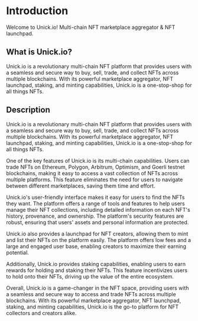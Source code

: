 # Introduction
 
Welcome to Unick.io! Multi-chain NFT marketplace aggregator & NFT launchpad.

## What is Unick.io?

Unick.io is a revolutionary multi-chain NFT platform that provides users with a seamless and secure way to buy, sell, trade, 
and collect NFTs across multiple blockchains. With its powerful marketplace aggregator, NFT launchpad, staking, and minting 
capabilities, Unick.io is a one-stop-shop for all things NFTs.

## Description

Unick.io is a revolutionary multi-chain NFT platform that provides users with a seamless and secure way to buy, sell, trade, and collect NFTs 
across multiple blockchains. With its powerful marketplace aggregator, NFT launchpad, staking, and minting capabilities, Unick.io is a 
one-stop-shop for all things NFTs.

One of the key features of Unick.io is its multi-chain capabilities. Users can trade NFTs on Ethereum, Polygon, Arbitrum, Optimism, and Goerli 
testnet blockchains, making it easy to access a vast collection of NFTs across multiple platforms. This feature eliminates the need for users 
to navigate between different marketplaces, saving them time and effort.

Unick.io's user-friendly interface makes it easy for users to find the NFTs they want. The platform offers a range of tools and features to 
help users manage their NFT collections, including detailed information on each NFT's history, provenance, and ownership. The platform's 
security features are robust, ensuring that users' assets and personal information are protected.

Unick.io also provides a launchpad for NFT creators, allowing them to mint and list their NFTs on the platform easily. The platform offers 
low fees and a large and engaged user base, enabling creators to maximize their earning potential.

Additionally, Unick.io provides staking capabilities, enabling users to earn rewards for holding and staking their NFTs. This feature 
incentivizes users to hold onto their NFTs, driving up the value of the entire ecosystem.

Overall, Unick.io is a game-changer in the NFT space, providing users with a seamless and secure way to access and trade NFTs across multiple 
blockchains. With its powerful marketplace aggregator, NFT launchpad, staking, and minting capabilities, Unick.io is the go-to platform for 
NFT collectors and creators alike.
